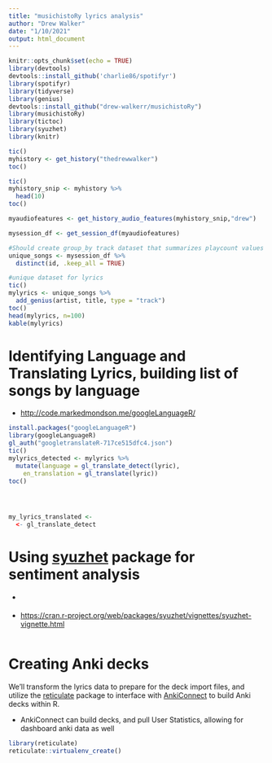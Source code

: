```yaml
---
title: "musichistoRy lyrics analysis"
author: "Drew Walker"
date: "1/10/2021"
output: html_document
---
```


```r
knitr::opts_chunk$set(echo = TRUE)
library(devtools)
devtools::install_github('charlie86/spotifyr')
library(spotifyr)
library(tidyverse)
library(genius)
devtools::install_github("drew-walkerr/musichistoRy")
library(musichistoRy)
library(tictoc)
library(syuzhet)
library(knitr)
```

```r
tic()
myhistory <- get_history("thedrewwalker")
toc() 
```

```r
tic()
myhistory_snip <- myhistory %>% 
  head(10) 
toc()

myaudiofeatures <- get_history_audio_features(myhistory_snip,"drew")

```

```r
mysession_df <- get_session_df(myaudiofeatures)

#Should create group_by track dataset that summarizes playcount values and such 
unique_songs <- mysession_df %>% 
  distinct(id, .keep_all = TRUE)

```

```r
#unique dataset for lyrics 
tic()
mylyrics <- unique_songs %>% 
  add_genius(artist, title, type = "track")
toc()
head(mylyrics, n=100)
kable(mylyrics)
```

# Identifying Language and Translating Lyrics, building list of songs by language

-   <http://code.markedmondson.me/googleLanguageR/>

```r
install.packages("googleLanguageR")
library(googleLanguageR)
gl_auth("googletranslateR-717ce515dfc4.json")
tic()
mylyrics_detected <- mylyrics %>% 
  mutate(language = gl_translate_detect(lyric),
    en_translation = gl_translate(lyric))
toc()




my_lyrics_translated <- 
  <- gl_translate_detect
```

# Using [syuzhet](https://cran.r-project.org/web/packages/syuzhet/vignettes/syuzhet-vignette.html) package for sentiment analysis

-   <div>

    </div>

-   <https://cran.r-project.org/web/packages/syuzhet/vignettes/syuzhet-vignette.html>

```r


```

# Creating Anki decks

We'll transform the lyrics data to prepare for the deck import files, and utilize the [reticulate](https://rstudio.github.io/reticulate/index.html) package to interface with [AnkiConnect](https://github.com/FooSoft/anki-connect) to build Anki decks within R.

-   AnkiConnect can build decks, and pull User Statistics, allowing for dashboard anki data as well

```r
library(reticulate)
reticulate::virtualenv_create()

```

```{}
```
